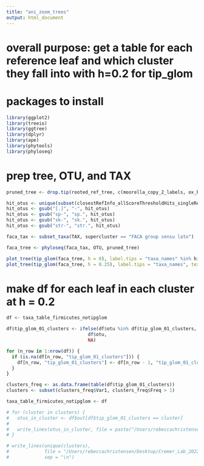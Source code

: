 ```yaml
---
title: "ani_zoom_trees"
output: html_document
---
```

# overall purpose: get a table for each reference leaf and which cluster they fall into with h=0.2 for tip_glom

# packages to install
```r
library(ggplot2)
library(treeio)
library(ggtree)
library(dplyr)
library(ape)
library(phytools)
library(phyloseq)
```

# prep tree, OTU, and TAX
```r
pruned_tree <- drop.tip(rooted_ref_tree, c(moorella_copy_2_labels, ox_bact_labels))

hit_otus <- unique(subset(closestRefInfo_allScoreThresholdHits_singleRefOnly$closest_single_ref, closestRefInfo_allScoreThresholdHits_singleRefOnly$distance < 2.5 & !is.na(closestRefInfo_allScoreThresholdHits_singleRefOnly$closest_single_ref)))
hit_otus <- gsub("[.]", "-", hit_otus)
hit_otus <- gsub("sp-", "sp.", hit_otus)
hit_otus <- gsub("sk-", "sk.", hit_otus)
hit_otus <- gsub("str-", "str.", hit_otus)
```

```r
faca_tax <- subset_taxa(TAX, supercluster == "FACA group sensu lato")

faca_tree <- phyloseq(faca_tax, OTU, pruned_tree)

plot_tree(tip_glom(faca_tree, h = 0), label.tips = "taxa_names" %in% hit_otus, text.size = 2)
plot_tree(tip_glom(faca_tree, h = 0.25), label.tips = "taxa_names", text.size = 2)
```

# make df for each leaf in each cluster at h = 0.2
```r
df <- taxa_table_firmicutes_notipglom

df$tip_glom_01_clusters <- ifelse(df$otu %in% df$tip_glom_01_clusters,
                              df$otu,
                              NA)

for (n_row in 1:nrow(df)) {
  if (is.na(df[n_row, "tip_glom_01_clusters"])) {
    df[n_row, "tip_glom_01_clusters"] <- df[n_row - 1, "tip_glom_01_clusters"]
  }
}

clusters_freq <- as.data.frame(table(df$tip_glom_01_clusters))
clusters <- subset(clusters_freq$Var1, clusters_freq$Freq > 1)

taxa_table_firmicutes_notipglom <- df

# for (cluster in clusters) {
#   otus_in_cluster <- df$out[df$tip_glom_01_clusters == cluster]
# 
#   write_lines(otus_in_cluster, file = paste("/Users/rebeccachristensen/Desktop/Cremer_Lab_2022/main/workflow/out/cluster_otus/ids/firmicutes/", cluster, "_otus_in_cluster.txt", sep = ""))
# }

# write_lines(unique(clusters),
#             file = "/Users/rebeccachristensen/Desktop/Cremer_Lab_2022/main/config/firmicutes_cluster_names.txt", 
#             sep = "\n")

```

